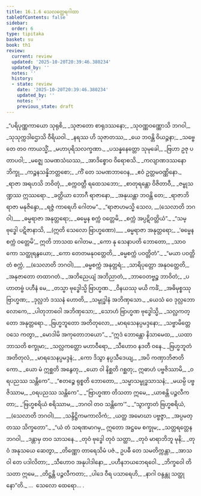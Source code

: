 ```yaml
---
title: 16.1.6 သေလတ္ထေရဂါထာ
tableOfContents: false
sidebar:
  order: 6
type: tipitaka
basket: su
book: th1
review:
  current: review
  updated: '2025-10-20T20:39:46.380234'
  updated_by: ''
  notes: ''
  history:
  - state: review
    date: '2025-10-20T20:39:46.380234'
    updated_by: ''
    notes: ''
    previous_state: draft
---
```



<DynamicBreadcrumb />


<ReviewStatus review={frontmatter.review} showDetails={true} />

<HypothesisAnnotation frontmatter={frontmatter} />

<Division number="818" book="th1" e="ch" v="19" p="330">

<Paragraph number="1159" type="verses" book="th1">
_“ပရိပုဏ္ဏကာယော သုရုစိ,_  
_သုဇာတော စာရုဒဿနော;_  
_သုဝဏ္ဏဝဏ္ဏောသိ ဘဂဝါ,_  
_သုသုက္ကဒါဌောသိ ဝီရိယဝါ._  

</Paragraph>

</Division>
<Division number="819" book="th1" e="ch" v="19" p="330">

<Paragraph number="1160" type="verses" book="th1">
_နရဿ ဟိ သုဇာတဿ,_  
_ယေ ဘဝန္တိ ဝိယဉ္ဇနာ;_  
_သဗ္ဗေ တေ တဝ ကာယသ္မိံ,_  
_မဟာပုရိသလက္ခဏာ._  

</Paragraph>

</Division>
<Division number="820" book="th1" e="ch" v="19" p="330">

<Paragraph number="1161" type="verses" book="th1">
_ပသန္နနေတ္တော သုမုခေါ,_  
_ဗြဟာ ဥဇု ပတာပဝါ;_  
_မဇ္ဈေ သမဏသံဃဿ,_  
_အာဒိစ္စောဝ ဝိရောစသိ._  

</Paragraph>

</Division>
<Division number="821" book="th1" e="ch" v="19" p="330">

<Paragraph number="1162" type="verses" book="th1">
_ကလျာဏဒဿနော ဘိက္ခု,_  
_ကဉ္စနသန္နိဘတ္တစော;_  
_ကိံ တေ သမဏဘာဝေန,_  
_ဧဝံ ဥတ္တမဝဏ္ဏိနော._  

</Paragraph>

</Division>
<Division number="822" book="th1" e="ch" v="19" p="330">

<Paragraph number="1163" type="verses" book="th1">
_ရာဇာ အရဟသိ ဘဝိတုံ,_  
_စက္ကဝတ္တီ ရထေသဘော;_  
_စာတုရန္တော ဝိဇိတာဝီ,_  
_ဇမ္ဗုသဏ္ဍဿ ဣဿရော._  

</Paragraph>

</Division>
<Division number="823" book="th1" e="ch" v="19" p="330">

<Paragraph number="1164" type="verses" book="th1">
_ခတ္တိယာ ဘောဂီ ရာဇာနော,_  
_အနုယန္တာ ဘဝန္တိ တေ;_  
_ရာဇာဘိရာဇာ မနုဇိန္ဒော,_  
_ရဇ္ဇံ ကာရေဟိ ဂေါတမ”._  

</Paragraph>

</Division>
<Division number="824" book="th1" e="ch" v="19" p="330">

<Paragraph number="1165" type="verses" book="th1">
_“ရာဇာဟမသ္မိ သေလ, __(သေလာတိ ဘဂဝါ)___  
_ဓမ္မရာဇာ အနုတ္တရော;_  
_ဓမ္မေန စက္ကံ ဝတ္တေမိ,_  
_စက္ကံ အပ္ပဋိဝတ္တိယံ”._  

</Paragraph>

</Division>
<Division number="825" book="th1" e="ch" v="19" p="330">

<Paragraph number="1166" type="verses" book="th1">
_“သမ္ဗုဒ္ဓေါ ပဋိဇာနာသိ, __(ဣတိ သေလော ဗြာဟ္မဏော)___  
_ဓမ္မရာဇာ အနုတ္တရော;_  
_‘ဓမ္မေန စက္ကံ ဝတ္တေမိ’,_  
ဣတိ ဘာသထ ဂေါတမ._  

</Paragraph>

</Division>
<Division number="826" book="th1" e="ch" v="19" p="330">

<Paragraph number="1167" type="verses" book="th1">
_ကော နု သေနာပတိ ဘောတော,_  
_သာဝကော သတ္ထုရနွယော;_  
_ကော တေတမနုဝတ္တေတိ,_  
_ဓမ္မစက္ကံ ပဝတ္တိတံ”._  

</Paragraph>

</Division>
<Division number="827" book="th1" e="ch" v="19" p="331">

<Paragraph number="1168" type="verses" book="th1">
_“မယာ ပဝတ္တိတံ စက္ကံ, __(သေလာတိ ဘဂဝါ)___  
_ဓမ္မစက္ကံ အနုတ္တရံ;_  
_သာရိပုတ္တော အနုဝတ္တေတိ,_  
_အနုဇာတော တထာဂတံ._  

</Paragraph>

</Division>
<Division number="828" book="th1" e="ch" v="19" p="331">

<Paragraph number="1169" type="verses" book="th1">
_အဘိညေယျံ အဘိညာတံ,_  
_ဘာဝေတဗ္ဗဉ္စ ဘာဝိတံ;_  
_ပဟာတဗ္ဗံ ပဟီနံ မေ,_  
_တသ္မာ ဗုဒ္ဓေါသ္မိ ဗြာဟ္မဏ._  

</Paragraph>

</Division>
<Division number="829" book="th1" e="ch" v="19" p="331">

<Paragraph number="1170" type="verses" book="th1">
_ဝိနယဿု မယိ ကင်္ခံ,_  
_အဓိမုစ္စဿု ဗြာဟ္မဏ;_  
_ဒုလ္လဘံ ဒဿနံ ဟောတိ,_  
_သမ္ဗုဒ္ဓါနံ အဘိဏှသော._  

</Paragraph>

</Division>
<Division number="830" book="th1" e="ch" v="19" p="331">

<Paragraph number="1171" type="verses" book="th1">
_ယေသံ ဝေ ဒုလ္လဘော လောကေ,_  
_ပါတုဘာဝေါ အဘိဏှသော;_  
_သောဟံ ဗြာဟ္မဏ ဗုဒ္ဓေါသ္မိ,_  
_သလ္လကတ္တော အနုတ္တရော._  

</Paragraph>

</Division>
<Division number="831" book="th1" e="ch" v="19" p="331">

<Paragraph number="1172" type="verses" book="th1">
_ဗြဟ္မဘူတော အတိတုလော,_  
_မာရသေနပ္ပမဒ္ဒနော;_  
_သဗ္ဗာမိတ္တေ ဝသေ ကတွာ,_  
_မောဒါမိ အကုတောဘယော”._  

</Paragraph>

</Division>
<Division number="832" book="th1" e="ch" v="19" p="331">

<Paragraph number="1173" type="verses" book="th1">
_“ဣဒံ ဘောန္တော နိသာမေထ,_  
_ယထာ ဘာသတိ စက္ခုမာ;_  
_သလ္လကတ္တော မဟာဝီရော,_  
_သီဟောဝ နဒတီ ဝနေ._  

</Paragraph>

</Division>
<Division number="833" book="th1" e="ch" v="19" p="331">

<Paragraph number="1174" type="verses" book="th1">
_ဗြဟ္မဘူတံ အတိတုလံ,_  
_မာရသေနပ္ပမဒ္ဒနံ;_  
_ကော ဒိသွာ နပ္ပသီဒေယျ,_  
_အပိ ကဏှာဘိဇာတိကော._  

</Paragraph>

</Division>
<Division number="834" book="th1" e="ch" v="19" p="331">

<Paragraph number="1175" type="verses" book="th1">
_ယော မံ ဣစ္ဆတိ အနွေတု,_  
_ယော ဝါ နိစ္ဆတိ ဂစ္ဆတု;_  
ဣဓာဟံ ပဗ္ဗဇိဿာမိ,_  
_ဝရပညဿ သန္တိကေ”._  

</Paragraph>

</Division>
<Division number="835" book="th1" e="ch" v="19" p="331">

<Paragraph number="1176" type="verses" book="th1">
_“ဧတဉ္စေ ရုစ္စတိ ဘောတော,_  
_သမ္မာသမ္ဗုဒ္ဓသာသနံ;_  
_မယမ္ပိ ပဗ္ဗဇိဿာမ,_  
_ဝရပညဿ သန္တိကေ”._  

</Paragraph>

</Division>
<Division number="836" book="th1" e="ch" v="19" p="331">

<Paragraph number="1177" type="verses" book="th1">
_“ဗြာဟ္မဏာ တိသတာ ဣမေ,_  
_ယာစန္တိ ပဉ္ဇလီကတာ;_  
_‘ဗြဟ္မစရိယံ စရိဿာမ,_  
_ဘဂဝါ တဝ သန္တိကေ’”._  

</Paragraph>

</Division>
<Division number="837" book="th1" e="ch" v="19" p="331">

<Paragraph number="1178" type="verses" book="th1">
_“သွာက္ခာတံ ဗြဟ္မစရိယံ, __(သေလာတိ ဘဂဝါ)___  
_သန္ဒိဋ္ဌိကမကာလိကံ;_  
_ယတ္ထ အမောဃာ ပဗ္ဗဇ္ဇာ,_  
_အပ္ပမတ္တဿ သိက္ခတော”._  

</Paragraph>

</Division>
<Division number="838" book="th1" e="ch" v="19" p="331">

<Paragraph number="1179" type="verses" book="th1">
_“ယံ တံ သရဏမာဂမှ,_  
ဣတော အဋ္ဌမေ စက္ခုမ;_  
_သတ္တရတ္တေန ဘဂဝါ,_  
_ဒန္တာမှ တဝ သာသနေ._  

</Paragraph>

</Division>
<Division number="839" book="th1" e="ch" v="19" p="332">

<Paragraph number="1180" type="verses" book="th1">
_တုဝံ ဗုဒ္ဓေါ တုဝံ သတ္ထာ,_  
_တုဝံ မာရာဘိဘူ မုနိ;_  
_တုဝံ အနုသယေ ဆေတွာ,_  
_တိဏ္ဏော တာရေသိမံ ပဇံ._  

</Paragraph>

</Division>
<Division number="840" book="th1" e="ch" v="19" p="332">

<Paragraph number="1181" type="verses" book="th1">
ဥပဓီ တေ သမတိက္ကန္တာ,_  
_အာသဝါ တေ ပဒါလိတာ;_  
_သီဟောဝ အနုပါဒါနော,_  
_ပဟီနဘယဘေရဝေါ._  

</Paragraph>

</Division>
<Division number="841" book="th1" e="ch" v="19" p="332">

<Paragraph number="1182" type="verses" book="th1">
_ဘိက္ခဝေါ တိသတာ ဣမေ,_  
_တိဋ္ဌန္တိ ပဉ္ဇလီကတာ;_  
_ပါဒေ ဝီရ ပသာရေဟိ,_  
_နာဂါ ဝန္ဒန္တု သတ္ထုနော”တိ._  


</Paragraph>
</Division>

<Paragraph number="1183" type="center" book="th1">
…  သေလော ထေရော… .
</Paragraph>